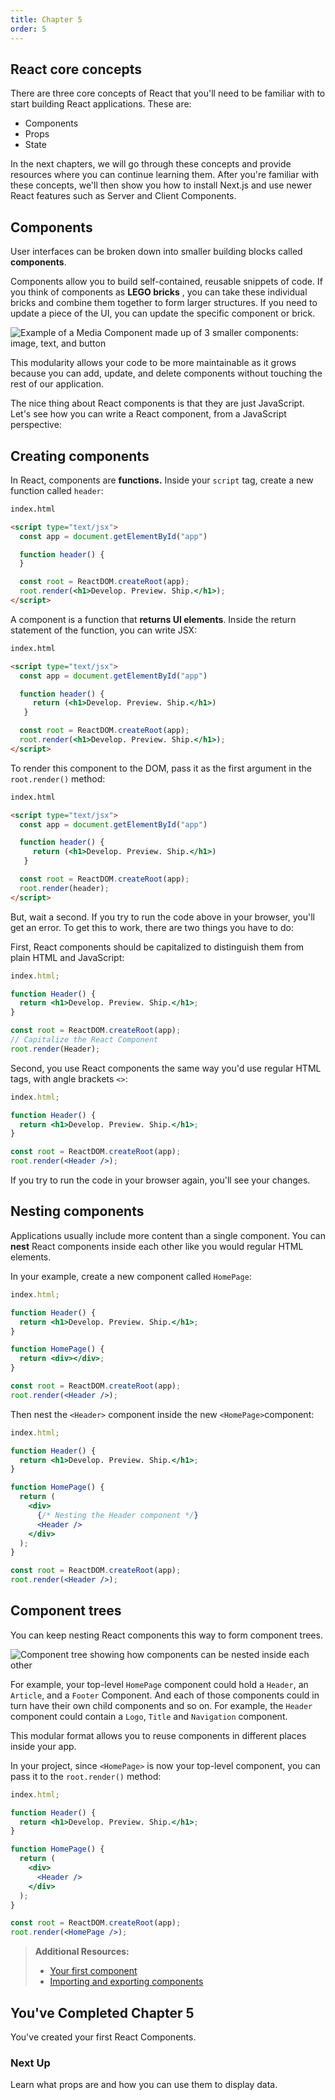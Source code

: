```yaml
---
title: Chapter 5
order: 5
---
```


## React core concepts

There are three core concepts of React that you'll need to be familiar with to
start building React applications. These are:

- Components
- Props
- State

In the next chapters, we will go through these concepts and provide resources
where you can continue learning them. After you're familiar with these
concepts, we'll then show you how to install Next.js and use newer React
features such as Server and Client Components.

## Components

User interfaces can be broken down into smaller building blocks called
**components**.

Components allow you to build self-contained, reusable snippets of code. If
you think of components as **LEGO bricks** , you can take these individual
bricks and combine them together to form larger structures. If you need to
update a piece of the UI, you can update the specific component or brick.

![Example of a Media Component made up of 3 smaller components: image, text, and button](/assets/learn-components.png)

This modularity allows your code to be more maintainable as it grows because
you can add, update, and delete components without touching the rest of our
application.

The nice thing about React components is that they are just JavaScript. Let's
see how you can write a React component, from a JavaScript perspective:

## Creating components

In React, components are **functions.** Inside your `script` tag, create a new
function called `header`:

```html
index.html

<script type="text/jsx">
  const app = document.getElementById("app")

  function header() {
  }

  const root = ReactDOM.createRoot(app);
  root.render(<h1>Develop. Preview. Ship.</h1>);
</script>
```

A component is a function that **returns UI elements**. Inside the return
statement of the function, you can write JSX:

```html
index.html

<script type="text/jsx">
  const app = document.getElementById("app")

  function header() {
     return (<h1>Develop. Preview. Ship.</h1>)
   }

  const root = ReactDOM.createRoot(app);
  root.render(<h1>Develop. Preview. Ship.</h1>);
</script>
```

To render this component to the DOM, pass it as the first argument in the
`root.render()` method:

```html
index.html

<script type="text/jsx">
  const app = document.getElementById("app")

  function header() {
     return (<h1>Develop. Preview. Ship.</h1>)
   }

  const root = ReactDOM.createRoot(app);
  root.render(header);
</script>
```

But, wait a second. If you try to run the code above in your browser, you'll
get an error. To get this to work, there are two things you have to do:

First, React components should be capitalized to distinguish them from plain
HTML and JavaScript:

```jsx
index.html;

function Header() {
  return <h1>Develop. Preview. Ship.</h1>;
}

const root = ReactDOM.createRoot(app);
// Capitalize the React Component
root.render(Header);
```

Second, you use React components the same way you'd use regular HTML tags,
with angle brackets `<>`:

```jsx
index.html;

function Header() {
  return <h1>Develop. Preview. Ship.</h1>;
}

const root = ReactDOM.createRoot(app);
root.render(<Header />);
```

If you try to run the code in your browser again, you'll see your changes.

## Nesting components

Applications usually include more content than a single component. You can
**nest** React components inside each other like you would regular HTML
elements.

In your example, create a new component called `HomePage`:

```jsx
index.html;

function Header() {
  return <h1>Develop. Preview. Ship.</h1>;
}

function HomePage() {
  return <div></div>;
}

const root = ReactDOM.createRoot(app);
root.render(<Header />);
```

Then nest the `<Header>` component inside the new `<HomePage>`component:

```jsx
index.html;

function Header() {
  return <h1>Develop. Preview. Ship.</h1>;
}

function HomePage() {
  return (
    <div>
      {/* Nesting the Header component */}
      <Header />
    </div>
  );
}

const root = ReactDOM.createRoot(app);
root.render(<Header />);
```

## Component trees

You can keep nesting React components this way to form component trees.

![Component tree showing how components can be nested inside each other](/assets/learn-component-tree.png)

For example, your top-level `HomePage` component could hold a `Header`, an
`Article`, and a `Footer` Component. And each of those components could in
turn have their own child components and so on. For example, the `Header`
component could contain a `Logo`, `Title` and `Navigation` component.

This modular format allows you to reuse components in different places inside
your app.

In your project, since `<HomePage>` is now your top-level component, you can
pass it to the `root.render()` method:

```jsx
index.html;

function Header() {
  return <h1>Develop. Preview. Ship.</h1>;
}

function HomePage() {
  return (
    <div>
      <Header />
    </div>
  );
}

const root = ReactDOM.createRoot(app);
root.render(<HomePage />);
```

> **Additional Resources:**
>
> - [Your first component](https://react.dev/learn/your-first-component)
> - [Importing and exporting components](https://react.dev/learn/importing-and-exporting-components)

## You've Completed Chapter 5

You've created your first React Components.

### Next Up

Learn what props are and how you can use them to display data.
